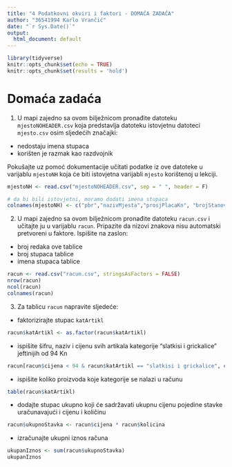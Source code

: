 ```yaml
---
title: "4 Podatkovni okviri i faktori - DOMAĆA ZADAĆA"
author: "36541994 Karlo Vrančić" 
date: "`r Sys.Date()`"
output:
  html_document: default
---
```


```r
library(tidyverse)
knitr::opts_chunk$set(echo = TRUE)
knitr::opts_chunk$set(results = 'hold')
```


# Domaća zadaća


1. U mapi zajedno sa ovom bilježnicom pronađite datoteku `mjestoNOHEADER.csv` koja predstavlja datoteku istovjetnu datoteci `mjesto.csv` osim sljedećih značajki:

- nedostaju imena stupaca
- korišten je razmak kao razdvojnik

Pokušajte uz pomoć dokumentacije učitati podatke iz ove datoteke u varijablu `mjestoNH` koja će biti istovjetna varijabli `mjesto` korištenoj u lekciji.

```r

mjestoNH <- read.csv("mjestoNOHEADER.csv", sep = " ", header = F)

# da bi bili istovjetni, moramo dodati imena stupaca 
colnames(mjestoNH) <- c("pbr","nazivMjesta","prosjPlacaKn", "brojStanovnika","prirez")


```

2. U mapi zajedno sa ovom bilježnicom pronađite datoteku `racun.csv` i učitajte ju u varijablu `racun`. Pripazite da nizovi znakova nisu automatski pretvoreni u faktore. Ispišite na zaslon:

- broj redaka ove tablice
- broj stupaca tablice
- imena stupaca tablice

```r

racun <- read.csv("racun.csv", stringsAsFactors = FALSE)
nrow(racun)
ncol(racun)
colnames(racun)


```

3. Za tablicu `racun` napravite sljedeće:

- faktorizirajte stupac `katArtikl`
```r

racun$katArtikl <- as.factor(racun$katArtikl)


```
- ispišite šifru, naziv i cijenu svih artikala kategorije "slatkisi i grickalice" jeftinijih od 94 Kn
```r

racun[racun$cijena < 94 & racun$katArtikl == "slatkisi i grickalice", c("sifArtikl","nazArtikl","cijena")]


```
- ispišite koliko proizvoda koje kategorije se nalazi u računu
```r

table(racun$katArtikl)


```
- dodajte stupac ukupno koji će sadržavati ukupnu cijenu pojedine stavke uračunavajući i cijenu i količinu
```r

racun$ukupnoStavka <- racun$cijena * racun$kolicina


```
- izračunajte ukupni iznos računa
```r

ukupanIznos <- sum(racun$ukupnoStavka)
ukupanIznos

```
